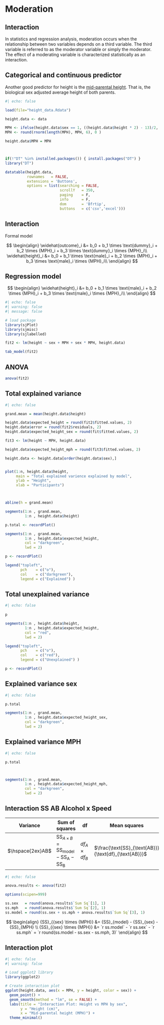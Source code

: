 # Moderation

## Interaction

In statistics and regression analysis, moderation occurs when the relationship between two variables depends on a third variable. The third variable is referred to as the moderator variable or simply the moderator. The effect of a moderating variable is characterized statistically as an interaction.

## Categorical and continuous predictor {.smaller}

Another good predictor for height is the [mid-parental height](https://adc.bmj.com/content/81/3/257.abstract). That is, the biological sex adjusted average height of both parents.

```r
#| echo: false

load(file="height_data.Rdata")

height.data <- data

MPH <- ifelse(height.data$sex == 1, ((height.data$height * 2) - 13)/2,  ((height.data$height * 2) + 13)/2 )
MPH <- round(rnorm(length(MPH), MPH, 6), 0 )

height.data$MPH = MPH



if(!"DT" %in% installed.packages()) { install.packages("DT") }
library("DT")

datatable(height.data, 
          rownames   = FALSE, 
          extensions = 'Buttons',
          options = list(searching = FALSE, 
                         scrollY   = 350, 
                         paging    = F, 
                         info      = F,                          
                         dom       = 'Bfrtip',
                         buttons   = c('csv','excel')))
```

## Interaction

Formal model

$$
\begin{align}
\widehat{outcome}_i &= b_0 + b_1 \times \text{dummy}_i + b_2 \times {MPH}_i + b_3 \times \text{dummy}_i \times {MPH}_i\\
\widehat{height}_i &= b_0 + b_1 \times \text{male}_i + b_2 \times {MPH}_i + b_3 \times \text{male}_i \times {MPH}_i\\
\end{align}
$$


## Regression model {.smaller}

$$
\begin{align}
\widehat{height}_i &= b_0 + b_1 \times \text{male}_i + b_2 \times {MPH}_i + b_3 \times \text{male}_i \times {MPH}_i\\
\end{align}
$$

```r
#| echo: false
#| warning: false
#| message: false

# load package
library(sjPlot)
library(sjmisc)
library(sjlabelled)

fit2 <- lm(height ~ sex + MPH + sex * MPH, height.data)

tab_model(fit2)
```

## ANOVA

```r
anova(fit2)
```

## Total explained variance

```r
#| echo: false

grand.mean = mean(height.data$height)

height.data$expected_height = round(fit2$fitted.values, 2)
height.data$error = round(fit2$residuals, 2)
height.data$expected_height_sex = round(fit$fitted.values, 2)

fit3 <- lm(height ~ MPH, height.data)

height.data$expected_height_mph = round(fit3$fitted.values, 2)

height.data <- height.data[order(height.data$sex),]


plot(1:n, height.data$height,
     main = "Total explained varience explained by model",
     ylab = "Height",
     xlab = "Participants")



abline(h = grand.mean)

segments(1:n , grand.mean, 
         1:n , height.data$height)

p.total <- recordPlot()

segments(1:n , grand.mean, 
         1:n , height.data$expected_height,
         col = "darkgreen",
         lwd = 2)

p <- recordPlot()

legend("topleft",
       pch    = c("o"),
       col    = c("darkgreen"),
       legend = c("Explained") )
```

## Total unexplained variance

```r
#| echo: false
 
p

segments(1:n , height.data$height, 
         1:n , height.data$expected_height,
         col = "red",
         lwd = 2)

legend("topleft",
       pch    = c("o"),
       col    = c("red"),
       legend = c("Unexplained") )

p <- recordPlot()
```

## Explained variance sex

```r
#| echo: false

p.total

segments(1:n , grand.mean, 
         1:n , height.data$expected_height_sex,
         col = "darkgreen",
         lwd = 2)

```

## Explained variance MPH

```r
#| echo: false

p.total



segments(1:n , grand.mean, 
         1:n , height.data$expected_height_mph,
         col = "darkgreen",
         lwd = 2)

```

## Interaction SS AB Alcohol x Speed {.smaller}

| Variance | Sum of squares | df | Mean squares | F-ratio |
|----------|----------------|----|--------------|---------|
| $\hspace{2ex}AB$ | $\text{SS}_{A \times B} = \text{SS}_{\text{model}} - \text{SS}_{\text{A}} - \text{SS}_{\text{B}}$ | $df_A \times df_B$ | $\frac{\text{SS}_{\text{AB}}}{\text{df}_{\text{AB}}}$ | $\frac{\text{MS}_{\text{AB}}}{\text{MS}_{\text{error}}}$ |

```r
#| echo: false

anova.results <- anova(fit2)

options(scipen=999)

ss.sex   = round(anova.results$`Sum Sq`[1], 1)
ss.mph   = round(anova.results$`Sum Sq`[2], 1)
ss.model = round(ss.sex + ss.mph + anova.results$`Sum Sq`[3], 1)
```

$$
\begin{align}
{SS}_{{sex} \times {MPH}} &= {SS}_{model} - {SS}_{sex} - {SS}_{MPH} \\
{SS}_{{sex} \times {MPH}} &= `r ss.model` - `r ss.sex` - `r ss.mph` = `r round(ss.model - ss.sex - ss.mph, 3)`
\end{align}
$$

## Interaction plot

```r
#| echo: false
#| warning: false

# Load ggplot2 library
library(ggplot2)

# Create interaction plot
ggplot(height.data, aes(x = MPH, y = height, color = sex)) +
  geom_point() +
  geom_smooth(method = "lm", se = FALSE) +
  labs(title = "Interaction Plot: Height vs MPH by sex",
       y = "Height (cm)",
       x = "Mid-parental height (MPH)") +
  theme_minimal()
```

